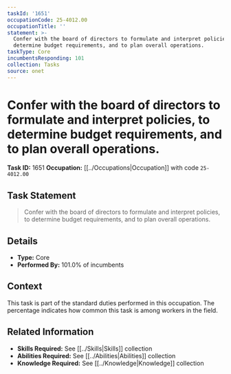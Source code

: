 ```yaml
---
taskId: '1651'
occupationCode: 25-4012.00
occupationTitle: ''
statement: >-
  Confer with the board of directors to formulate and interpret policies, to
  determine budget requirements, and to plan overall operations.
taskType: Core
incumbentsResponding: 101
collection: Tasks
source: onet
---
```

# Confer with the board of directors to formulate and interpret policies, to determine budget requirements, and to plan overall operations.

**Task ID:** 1651
**Occupation:** [[../Occupations|Occupation]] with code `25-4012.00`

## Task Statement

> Confer with the board of directors to formulate and interpret policies, to determine budget requirements, and to plan overall operations.

## Details

- **Type:** Core
- **Performed By:** 101.0% of incumbents

## Context

This task is part of the standard duties performed in this occupation. The percentage indicates how common this task is among workers in the field.

## Related Information

- **Skills Required:** See [[../Skills|Skills]] collection
- **Abilities Required:** See [[../Abilities|Abilities]] collection
- **Knowledge Required:** See [[../Knowledge|Knowledge]] collection
